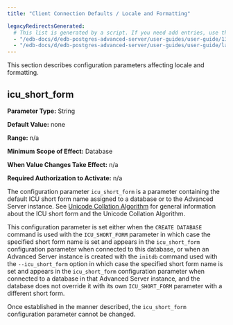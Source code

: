 ```yaml
---
title: "Client Connection Defaults / Locale and Formatting"

legacyRedirectsGenerated:
  # This list is generated by a script. If you need add entries, use the `legacyRedirects` key.
  - "/edb-docs/d/edb-postgres-advanced-server/user-guides/user-guide/13/ccd_locale_and_formatting.html"
  - "/edb-docs/d/edb-postgres-advanced-server/user-guides/user-guide/latest/ccd_locale_and_formatting.html"
---
```


<div id="ccd_locale_and_formatting" class="registered_link"></div>

This section describes configuration parameters affecting locale and formatting.

## icu_short_form

**Parameter Type:** String

**Default Value:** none

**Range:** n/a

**Minimum Scope of Effect:** Database

**When Value Changes Take Effect:** n/a

**Required Authorization to Activate:** n/a

The configuration parameter `icu_short_form` is a parameter containing the default ICU short form name assigned to a database or to the Advanced Server instance. See [Unicode Collation Algorithm](../../06_unicode_collation_algorithm/#unicode_collation_algorithm) for general information about the ICU short form and the Unicode Collation Algorithm.

This configuration parameter is set either when the `CREATE DATABASE` command is used with the `ICU_SHORT_FORM` parameter in which case the specified short form name is set and appears in the `icu_short_form` configuration parameter when connected to this database, or when an Advanced Server instance is created with the `initdb` command used with the `--icu_short_form` option in which case the specified short form name is set and appears in the `icu_short_form` configuration parameter when connected to a database in that Advanced Server instance, and the database does not override it with its own `ICU_SHORT_FORM` parameter with a different short form.

Once established in the manner described, the `icu_short_form` configuration parameter cannot be changed.
